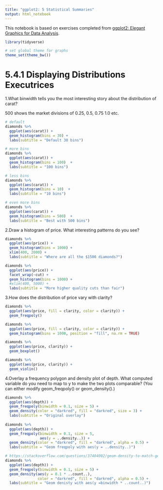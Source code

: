 ```yaml
---
title: "ggplot2: 5 Statistical Summaries"
output: html_notebook
---
```


This notebook is based on exercises completed from [ggplot2: Elegant Graphics for Data Analysis](https://ggplot2-book.org/index.html). 

```r

library(tidyverse)

# set global theme for graphs
theme_set(theme_bw())

```

# 5.4.1 Displaying Distributions Executrices

1.What binwidth tells you the most interesting story about the distribution of carat?

500 shows the market divisions of 0.25, 0.5, 0.75 1.0 etc.

```r

# default
diamonds %>%
  ggplot(aes(carat)) +
  geom_histogram(bins = 30) +
  labs(subtitle = "Default 30 bins")

# more bins
diamonds %>%
  ggplot(aes(carat)) +
  geom_histogram(bins = 100)  +
  labs(subtitle = "100 bins")

# less bins
diamonds %>%
  ggplot(aes(carat)) +
  geom_histogram(bins = 10)  +
  labs(subtitle = "10 bins")

# even more bins
diamonds %>%
  ggplot(aes(carat)) +
  geom_histogram(bins = 500)  +
  labs(subtitle = "Best with 500 bins")

```


2.Draw a histogram of price. What interesting patterns do you see?

```r

diamonds %>%
  ggplot(aes(price)) +
  geom_histogram(bins = 1000) +
  xlim(400, 2000) +
  labs(subtitle = "Where are all the $1500 diamonds?")

diamonds %>%
  ggplot(aes(price)) +
  facet_wrap(~cut) +
  geom_histogram(bins = 1000) +
  #xlim(400, 5000) +
  labs(subtitle = "More higher quality cuts than fair")
```


3.How does the distribution of price vary with clarity?

```r

diamonds %>%
  ggplot(aes(price, fill = clarity, color = clarity)) +
  geom_freqpoly()

diamonds %>%
  ggplot(aes(price, fill = clarity, color = clarity)) +
  geom_histogram(bins = 1000, position = "fill", na.rm = TRUE)

diamonds %>%
  ggplot(aes(price, clarity)) +
  geom_boxplot()

diamonds %>%
  ggplot(aes(price, clarity)) +
  geom_violin()

```


4.Overlay a frequency polygon and density plot of depth. What computed variable do you need to map to y to make the two plots comparable? (You can either modify geom_freqpoly() or geom_density().)

```r

diamonds %>%
  ggplot(aes(depth)) +
  geom_freqpoly(binwidth = 0.1, size = 5) +
  geom_density(color = "darkred", fill = "darkred", size = 3) +
  labs(subtitle = "Original overlay")
  
diamonds %>%
  ggplot(aes(depth)) +
  geom_freqpoly(binwidth = 0.1, size = 5,
                aes(y = ..density..)) +
  geom_density(color = "darkred", fill = "darkred", alpha = 0.5) +
  labs(subtitle = "Geom freqpoly with aes(y = ..density..)")

# https://stackoverflow.com/questions/37404002/geom-density-to-match-geom-histogram-binwitdh
diamonds %>%
  ggplot(aes(depth)) +
  geom_freqpoly(binwidth = 0.1, size = 5) +
  geom_density(aes(y = 0.1 * ..count..),
               color = "darkred", fill = "darkred", alpha = 0.5) +
  labs(subtitle = "Geom denisty with aes(y =binwidth * ..count..)")
  

```

